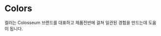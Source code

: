 
<Meta title="Foundation/Colors" />

# Colors

<Subtitle>컬러는 Colosseum 브랜드를 대표하고 제품전반에 걸쳐 일관된 경험을 만드는데 도움이 됩니다.</Subtitle>

<ColorPalette>
  <ColorItem
    title="theme.color.greyscale"
    subtitle="Some of the greys"
    colors={{ White: '#FFFFFF', Alabaster: '#F8F8F8', Concrete: '#F3F3F3' }}
  />
  <ColorItem title="theme.color.primary" subtitle="Coral" colors={{ WildWatermelon: '#FF4785' }} />
  <ColorItem title="theme.color.secondary" subtitle="Ocean" colors={{ DodgerBlue: '#1EA7FD' }} />
  <ColorItem
    title="theme.color.positive"
    subtitle="Green"
    colors={{
      Apple: 'rgba(102,191,60,1)',
      Apple80: 'rgba(102,191,60,.8)',
      Apple60: 'rgba(102,191,60,.6)',
      Apple30: 'rgba(102,191,60,.3)',
    }}
  />
  <ColorItem
    title="gradient"
    subtitle="Grayscale"
    colors={{
      Gradient: 'linear-gradient(to right,white,black)',
    }}
  />
  <ColorItem title="gradient" subtitle="Grayscale" colors={['linear-gradient(65deg,white,black)']} />
</ColorPalette>
